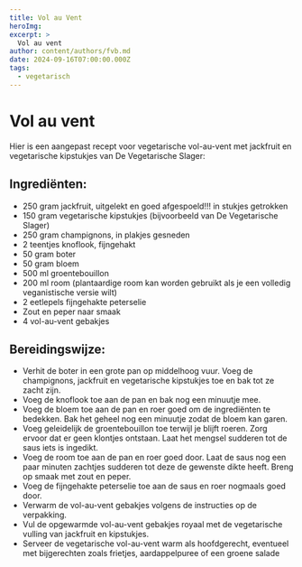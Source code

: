 ```yaml
---
title: Vol au Vent
heroImg: 
excerpt: >
  Vol au vent
author: content/authors/fvb.md
date: 2024-09-16T07:00:00.000Z
tags:
  - vegetarisch
---
```

# Vol au vent

Hier is een aangepast recept voor vegetarische vol-au-vent met jackfruit en vegetarische kipstukjes van De Vegetarische Slager:

## Ingrediënten:

- 250 gram jackfruit, uitgelekt en goed afgespoeld!!! in stukjes getrokken
- 150 gram vegetarische kipstukjes (bijvoorbeeld van De Vegetarische Slager)
- 250 gram champignons, in plakjes gesneden
- 2 teentjes knoflook, fijngehakt
- 50 gram boter
- 50 gram bloem
- 500 ml groentebouillon
- 200 ml room (plantaardige room kan worden gebruikt als je een volledig veganistische versie wilt)
- 2 eetlepels fijngehakte peterselie
- Zout en peper naar smaak
- 4 vol-au-vent gebakjes

## Bereidingswijze:

- Verhit de boter in een grote pan op middelhoog vuur. Voeg de champignons, jackfruit en vegetarische kipstukjes toe en bak tot ze zacht zijn.
- Voeg de knoflook toe aan de pan en bak nog een minuutje mee.
- Voeg de bloem toe aan de pan en roer goed om de ingrediënten te bedekken. Bak het geheel nog een minuutje zodat de bloem kan garen.
- Voeg geleidelijk de groentebouillon toe terwijl je blijft roeren. Zorg ervoor dat er geen klontjes ontstaan. Laat het mengsel sudderen tot de saus iets is ingedikt.
- Voeg de room toe aan de pan en roer goed door. Laat de saus nog een paar minuten zachtjes sudderen tot deze de gewenste dikte heeft. Breng op smaak met zout en peper.
- Voeg de fijngehakte peterselie toe aan de saus en roer nogmaals goed door.
- Verwarm de vol-au-vent gebakjes volgens de instructies op de verpakking.
- Vul de opgewarmde vol-au-vent gebakjes royaal met de vegetarische vulling van jackfruit en kipstukjes.
- Serveer de vegetarische vol-au-vent warm als hoofdgerecht, eventueel met bijgerechten zoals frietjes, aardappelpuree of een groene salade 
